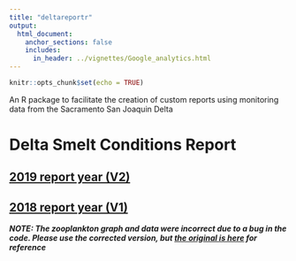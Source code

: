 ```yaml
---
title: "deltareportr"
output: 
  html_document:
    anchor_sections: false
    includes:
      in_header: ../vignettes/Google_analytics.html
---
```


```r
knitr::opts_chunk$set(echo = TRUE)
```

An R package to facilitate the creation of custom reports using monitoring data from the Sacramento San Joaquin Delta

# Delta Smelt Conditions Report

## [2019 report year (V2)](Delta_Smelt_conditions_report_2019.html)

## [2018 report year (V1)](Delta_Smelt_conditions_report_2018_fixed.html)


***NOTE: The zooplankton graph and data were incorrect due to a bug in the code. Please use the corrected version, but [the original is here](Delta_Smelt_conditions_report_2018.html) for reference***
